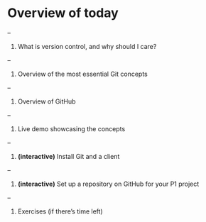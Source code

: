 # Overview of today

--

1. What is version control, and why should I care?

--

1. Overview of the most essential Git concepts

--

1. Overview of GitHub

--

1. Live demo showcasing the concepts

--

1. **(interactive)** Install Git and a client

--

1. **(interactive)** Set up a repository on GitHub for your P1 project

--

1. Exercises (if there's time left)
